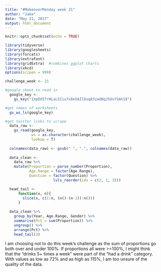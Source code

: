 ```yaml
---
title: "#MakeoverMonday week 21"
author: "Jake"
date: "May 21, 2017"
output: html_document
---
```


```r
knitr::opts_chunk$set(echo = TRUE)
```

```r
library(tidyverse)
library(googlesheets)
library(forcats)
library(extrafont)
library(gridExtra)  #combines ggplot charts
library(xkcd)
options(scipen = 999)

challenge_week <- 21
```

```r
#google sheet to read in
  google_key <- 
    gs_key("1XpDdIfrHLaL5Iiu7x8eVAIlDuq83zwUNqJSUsYSAh18")

#get names of worksheets
  gs_ws_ls(google_key)

#get twitter links to scrape
  data_raw <- 
    gs_read(google_key, 
            ws = as.character(challenge_week), 
            lookup = T)
  
  colnames(data_raw) <- gsub(" ", ".", colnames(data_raw))
  
  data_clean <-
    data_raw %>% 
    mutate(Proportion = parse_number(Proportion),
           Age.Range = factor(Age.Range),
           Question = factor(Question) %>% 
                      lvls_reorder(idx = c(2, 1, 3)))

  head_tail <- 
      function(x, n){
        slice(x, c(1:n, (n()-(n-1)):n()))
      }
  
  data_clean %>% 
    group_by(Year, Age.Range, Gender) %>% 
    summarise(Pct = sum(Proportion)) %>% 
    ungroup() %>% 
    arrange(Pct) %>% 
    head_tail(3)
```

I am choosing not to do this week's challenge as the sum of proportions go both over and under 100%. If proportions all were >=100%, I might think that the "drinks 5+ times a week" were part of the "had a drink" category. With values as low as 72% and as high as 115%, I am too unsure of the quality of the data.
